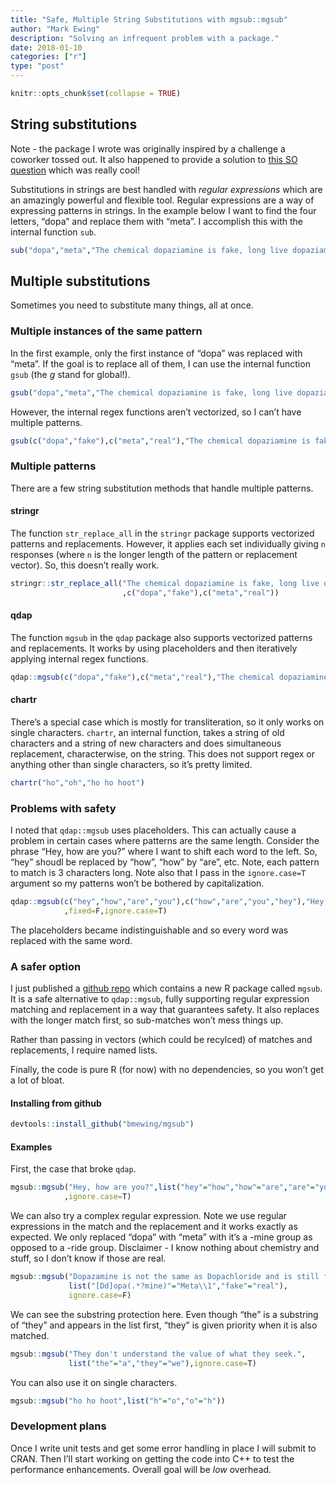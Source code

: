 ```yaml
---
title: "Safe, Multiple String Substitutions with mgsub::mgsub"
author: "Mark Ewing"
description: "Solving an infrequent problem with a package."
date: 2018-01-10
categories: ["r"]
type: "post"
---
```


```r
knitr::opts_chunk$set(collapse = TRUE)
```

## String substitutions

Note - the package I wrote was originally inspired by a challenge a coworker tossed out. It also happened to provide a solution to [this SO question](https://stackoverflow.com/questions/48169135/str-replace-all-replacing-named-vector-elements-iteratively-not-all-at-once/48189012#48189012) which was really cool!

Substitutions in strings are best handled with *regular expressions* which are an amazingly powerful and flexible tool.  Regular expressions are a way of expressing patterns in strings.  In the example below I want to find the four letters, "dopa" and replace them with "meta". I accomplish this with the internal function `sub`.

```r
sub("dopa","meta","The chemical dopaziamine is fake, long live dopaziamine!")
```

## Multiple substitutions

Sometimes you need to substitute many things, all at once.

### Multiple instances of the same pattern

In the first example, only the first instance of "dopa" was replaced with "meta".  If the goal is to replace all of them, I can use the internal function `gsub` (the *g* stand for global!).

```r
gsub("dopa","meta","The chemical dopaziamine is fake, long live dopaziamine!")
```

However, the internal regex functions aren't vectorized, so I can't have multiple patterns.

```r
gsub(c("dopa","fake"),c("meta","real"),"The chemical dopaziamine is fake, long live dopaziamine!")
```

### Multiple patterns

There are a few string substitution methods that handle multiple patterns.

#### stringr

The function `str_replace_all` in the `stringr` package supports vectorized patterns and replacements. However, it applies each set individually giving `n` responses (where `n` is the longer length of the pattern or replacement vector).  So, this doesn't really work.

```r
stringr::str_replace_all("The chemical dopaziamine is fake, long live dopaziamine!"
                         ,c("dopa","fake"),c("meta","real"))
```

#### qdap

The function `mgsub` in the `qdap` package also supports vectorized patterns and replacements.  It works by using placeholders and then iteratively applying internal regex functions.

```r
qdap::mgsub(c("dopa","fake"),c("meta","real"),"The chemical dopaziamine is fake, long live dopaziamine!")
```

#### chartr

There's a special case which is mostly for transliteration, so it only works on single characters.  `chartr`, an internal function, takes a string of old characters and a string of new characters and does simultaneous replacement, characterwise, on the string.  This does not support regex or anything other than single characters, so it's pretty limited.

```r
chartr("ho","oh","ho ho hoot")
```

### Problems with safety

I noted that `qdap::mgsub` uses placeholders.  This can actually cause a problem in certain cases where patterns are the same length.  Consider the phrase "Hey, how are you?" where I want to shift each word to the left. So, "hey" shoudl be replaced by "how", "how" by "are", etc.  Note, each pattern to match is 3 characters long.  Note also that I pass in the `ignore.case=T` argument so my patterns won't be bothered by capitalization.

```r
qdap::mgsub(c("hey","how","are","you"),c("how","are","you","hey"),"Hey, how are you?"
            ,fixed=F,ignore.case=T)
```

The placeholders became indistinguishable and so every word was replaced with the same word.

### A safer option

I just published a [github repo](https://github.com/bmewing/mgsub) which contains a new R package called `mgsub`.  It is a safe alternative to `qdap::mgsub`, fully supporting regular expression matching and replacement in a way that guarantees safety.  It also replaces with the longer match first, so sub-matches won't mess things up.

Rather than passing in vectors (which could be recylced) of matches and replacements, I require named lists.

Finally, the code is pure R (for now) with no dependencies, so you won't get a lot of bloat.

#### Installing from github

```r
devtools::install_github("bmewing/mgsub")
```

#### Examples

First, the case that broke `qdap`.

```r
mgsub::mgsub("Hey, how are you?",list("hey"="how","how"="are","are"="you","you"="hey")
            ,ignore.case=T)
```

We can also try a complex regular expression.  Note we use regular expressions in the match and the replacement and it works exactly as expected.  We only replaced "dopa" with "meta" with it's a -mine group as opposed to a -ride group.  Disclaimer - I know nothing about chemistry and stuff, so I don't know if those are real.

```r
mgsub::mgsub("Dopazamine is not the same as Dopachloride and is still fake.",
             list("[Dd]opa(.*?mine)"="Meta\\1","fake"="real"),
             ignore.case=F)
```

We can see the substring protection here. Even though "the" is a substring of "they" and appears in the list first, "they" is given priority when it is also matched.

```r
mgsub::mgsub("They don't understand the value of what they seek.",
             list("the"="a","they"="we"),ignore.case=T)
```

You can also use it on single characters.

```r
mgsub::mgsub("ho ho hoot",list("h"="o","o"="h"))
```

### Development plans

Once I write unit tests and get some error handling in place I will submit to CRAN.  Then I'll start working on getting the code into C++ to test the performance enhancements.  Overall goal will be *low* overhead.